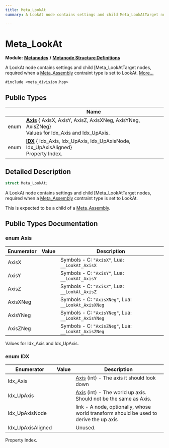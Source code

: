 ```yaml
---
title: Meta_LookAt
summary: A LookAt node contains settings and child Meta_LookAtTarget nodes, required when a Meta_Assembly contraint type is set to LookAt. 

---
```


# Meta_LookAt

**Module:** **[Metanodes](../Modules/group__api__metanodes.mdx)** **/** **[Metanode Structure Definitions](../Modules/group__api__metadefs.mdx)**



A LookAt node contains settings and child [Meta_LookAtTarget nodes, required when a [Meta_Assembly](../Classes/struct_meta___assembly.mdx) contraint type is set to LookAt.  [More...](#detailed-description)


`#include <meta_division.hpp>`

## Public Types

|                | Name           |
| -------------- | -------------- |
| enum| **[Axis](../Classes/struct_meta___look_at.mdx#enum-axis)** { AxisX, AxisY, AxisZ, AxisXNeg, AxisYNeg, AxisZNeg}<br />Values for Idx_Axis and Idx_UpAxis.  |
| enum| **[IDX](../Classes/struct_meta___look_at.mdx#enum-idx)** { Idx_Axis, Idx_UpAxis, Idx_UpAxisNode, Idx_UpAxisAligned}<br />Property Index.  |

## Detailed Description

```cpp
struct Meta_LookAt;
```

A LookAt node contains settings and child [Meta_LookAtTarget nodes, required when a [Meta_Assembly](../Classes/struct_meta___assembly.mdx) contraint type is set to LookAt. 

This is expected to be a child of a [Meta_Assembly](../Classes/struct_meta___assembly.mdx). 

## Public Types Documentation

### enum Axis

| Enumerator | Value | Description |
| ---------- | ----- | ----------- |
| AxisX | | Symbols - C: `"AxisX"`, Lua: `__LookAt_AxisX`  |
| AxisY | | Symbols - C: `"AxisY"`, Lua: `__LookAt_AxisY`  |
| AxisZ | | Symbols - C: `"AxisZ"`, Lua: `__LookAt_AxisZ`  |
| AxisXNeg | | Symbols - C: `"AxisXNeg"`, Lua: `__LookAt_AxisXNeg`  |
| AxisYNeg | | Symbols - C: `"AxisYNeg"`, Lua: `__LookAt_AxisYNeg`  |
| AxisZNeg | | Symbols - C: `"AxisZNeg"`, Lua: `__LookAt_AxisZNeg`  |



Values for Idx_Axis and Idx_UpAxis. 

### enum IDX

| Enumerator | Value | Description |
| ---------- | ----- | ----------- |
| Idx_Axis | | [Axis](../Classes/struct_meta___look_at.mdx#enum-axis) (int) - The axis it should look down   |
| Idx_UpAxis | | [Axis](../Classes/struct_meta___look_at.mdx#enum-axis) (int) - The world up axis. Should not be the same as Axis.   |
| Idx_UpAxisNode | | link - A node, optionally, whose world transform should be used to derive the up axis   |
| Idx_UpAxisAligned | | Unused.   |



Property Index. 

